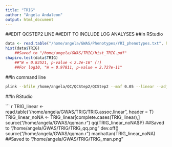 ---
title: "TRIG"
author: "Angela Andaleon"
output: html_document
---
##EDIT QCSTEP2 LINE
##EDIT TO INCLUDE LOG ANALYSES
##In RStudio

```{r TRIG}
data <- read.table("/home/angela/GWAS/Phenotypes/YRI_phenotypes.txt", header = T)
hist(data$TRIG)
	##Saved to "/home/angela/GWAS/TRIG/hist_TRIG.pdf"
shapiro.test(data$TRIG)
	##"W = 0.82521, p-value < 2.2e-16" (!)
	##For log10, "W = 0.97811, p-value = 2.727e-11"
```

##In command line

```{bash pheno}
plink --bfile /home/angela/QC/QCStep2/QCStep2 --maf 0.05 --linear --adjust --pheno /home/angela/GWAS/Phenotypes/YRI_phenotypes.txt --pheno-name TRIG --out /home/angela/GWAS/TRIG/TRIG
```

##In RStudio

``` {r TRIG}
TRIG_linear <- read.table("/home/angela/GWAS/TRIG/TRIG.assoc.linear", header = T)
TRIG_linear_noNA <- TRIG_linear[complete.cases(TRIG_linear),]
source("/home/angela/GWAS/qqman.r")
qq(TRIG_linear_noNA$P)
	##Saved to "/home/angela/GWAS/TRIG/TRIG_qq.png"
dev.off()
source("/home/angela/GWAS/qqman.r")
manhattan(TRIG_linear_noNA)
	##Saved to "/home/angela/GWAS/TRIG/TRIG_man.png"
